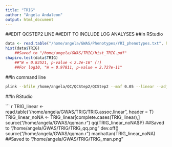 ---
title: "TRIG"
author: "Angela Andaleon"
output: html_document
---
##EDIT QCSTEP2 LINE
##EDIT TO INCLUDE LOG ANALYSES
##In RStudio

```{r TRIG}
data <- read.table("/home/angela/GWAS/Phenotypes/YRI_phenotypes.txt", header = T)
hist(data$TRIG)
	##Saved to "/home/angela/GWAS/TRIG/hist_TRIG.pdf"
shapiro.test(data$TRIG)
	##"W = 0.82521, p-value < 2.2e-16" (!)
	##For log10, "W = 0.97811, p-value = 2.727e-11"
```

##In command line

```{bash pheno}
plink --bfile /home/angela/QC/QCStep2/QCStep2 --maf 0.05 --linear --adjust --pheno /home/angela/GWAS/Phenotypes/YRI_phenotypes.txt --pheno-name TRIG --out /home/angela/GWAS/TRIG/TRIG
```

##In RStudio

``` {r TRIG}
TRIG_linear <- read.table("/home/angela/GWAS/TRIG/TRIG.assoc.linear", header = T)
TRIG_linear_noNA <- TRIG_linear[complete.cases(TRIG_linear),]
source("/home/angela/GWAS/qqman.r")
qq(TRIG_linear_noNA$P)
	##Saved to "/home/angela/GWAS/TRIG/TRIG_qq.png"
dev.off()
source("/home/angela/GWAS/qqman.r")
manhattan(TRIG_linear_noNA)
	##Saved to "/home/angela/GWAS/TRIG/TRIG_man.png"
